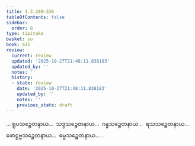 ```yaml
---
title: 1.3.289–336
tableOfContents: false
sidebar:
  order: 8
type: tipitaka
basket: su
book: a11
review:
  current: review
  updated: '2025-10-27T21:48:11.838183'
  updated_by: ''
  notes: ''
  history:
  - state: review
    date: '2025-10-27T21:48:11.838183'
    updated_by: ''
    notes: ''
    previous_state: draft
---
```



<ReviewStatus review={frontmatter.review} showDetails={true} />

<HypothesisAnnotation frontmatter={frontmatter} />

<DynamicBreadcrumb />

<Division number="310–357" book="a11" e="ch" v="17">

<Paragraph number="220" book="a11">
… ရူပသဉ္စေတနာယ…  သဒ္ဒသဉ္စေတနာယ…  ဂန္ဓသဉ္စေတနာယ…  ရသသဉ္စေတနာယ…  ဖောဋ္ဌဗ္ဗသဉ္စေတနာယ…  ဓမ္မသဉ္စေတနာယ… .
</Paragraph>
</Division>